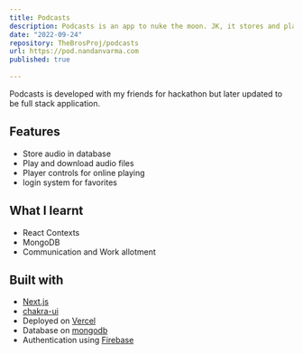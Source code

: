```yaml
---
title: Podcasts
description: Podcasts is an app to nuke the moon. JK, it stores and plays podcasts
date: "2022-09-24"
repository: TheBrosProj/podcasts
url: https://pod.nandanvarma.com
published: true
  
---
```


Podcasts is developed with my friends for hackathon but later updated to be full stack application.

## Features

- Store audio in database
- Play and download audio files
- Player controls for online playing
- login system for favorites

## What I learnt

- React Contexts
- MongoDB
- Communication and Work allotment

## Built with

- [Next.js](https://nextjs.org)
- [chakra-ui](https://chakra-ui.com)
- Deployed on [Vercel](https://vercel.com)
- Database on [mongodb](https://www.mongodb.com)
- Authentication using [Firebase](https://firebase.google.com)
